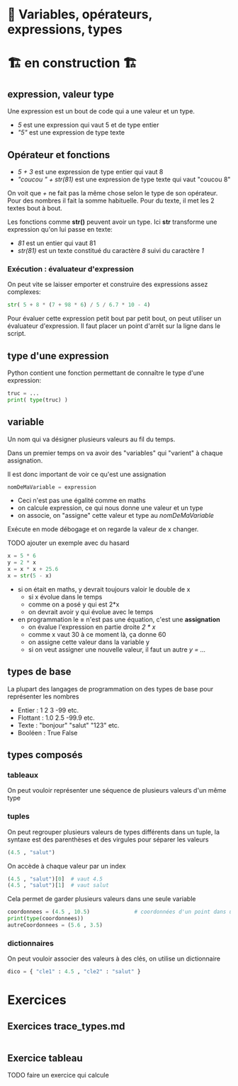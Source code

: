 # 🧮 Variables, opérateurs, expressions, types

# 🏗️ en construction 🏗

## expression, valeur type

Une expression est un bout de code qui a une valeur et un type.
- *5* est une expression qui vaut 5 et de type entier
- *"5"* est une expression de type texte

## Opérateur et fonctions

- *5 + 3* est une expression de type entier qui vaut 8
- *"coucou " + str(81)* est une expression de type texte qui vaut "coucou 8"

On voit que *+* ne fait pas la même chose selon le type de son opérateur. Pour des nombres
il fait la somme habituelle. Pour du texte, il met les 2 textes bout à bout.

Les fonctions comme **str()** peuvent avoir un type. Ici **str** transforme une
expression qu'on lui passe en texte:
- *81* est un entier qui vaut 81
- *str(81)* est un texte constitué du caractère *8* suivi du caractère *1*


### Exécution : évaluateur d'expression
On peut vite se laisser emporter et construire des expressions assez complexes:
```python
str( 5 + 8 * (7 + 98 * 6) / 5 / 6.7 * 10 - 4)
```

Pour évaluer cette expression petit bout par petit bout, on peut utiliser un évaluateur d'expression.
Il faut placer un point d'arrêt sur la ligne dans le script.

## type d'une expression

Python contient une fonction permettant de connaître le type d'une expression:

```python
truc = ...
print( type(truc) )
```


## variable

Un nom qui va désigner plusieurs valeurs au fil du temps.

Dans un premier temps on va avoir des "variables" qui "varient" à chaque assignation.

Il est donc important de voir ce qu'est une assignation

```python
nomDeMaVariable = expression
```
- Ceci n'est pas une égalité comme en maths
- on calcule expression, ce qui nous donne une valeur et un type
- on associe, on "assigne" cette valeur et type au *nomDeMaVariable*

Exécute en mode débogage et on regarde la valeur de x changer.

TODO ajouter un exemple avec du hasard

```python
x = 5 * 6
y = 2 * x
x = x * x + 25.6
x = str(5 - x)
```
- si on était en maths, y devrait toujours valoir le double de x
    - si x évolue dans le temps
    - comme on a posé y qui est 2*x
    - on devrait avoir y qui évolue avec le temps
- en programmation le **=** n'est pas une équation, c'est une **assignation**
    - on évalue l'expression en partie droite *2 * x*
    - comme x vaut 30 à ce moment là, ça donne 60
    - on assigne cette valeur dans la variable y
    - si on veut assigner une nouvelle valeur, il faut un autre *y = ...*

## types de base

La plupart des langages de programmation on des types de base pour représenter les nombres

- Entier : 1 2 3 -99 etc.
- Flottant : 1.0 2.5 -99.9 etc.
- Texte : "bonjour" "salut" "123" etc.
- Booléen : True False

## types composés


### tableaux

On peut vouloir représenter une séquence de plusieurs valeurs d'un même type


### tuples
On peut regrouper plusieurs valeurs de types différents dans un tuple, la syntaxe est des parenthèses et des virgules pour séparer les valeurs
```python
(4.5 , "salut")
```
On accède à chaque valeur par un index
```python
(4.5 , "salut")[0]  # vaut 4.5
(4.5 , "salut")[1]  # vaut salut
```

Cela permet de garder plusieurs valeurs dans une seule variable

```python
coordonnees = (4.5 , 10.5)              # coordonnées d'un point dans un plan cartésien par exemple
print(type(coordonnees))
autreCoordonnees = (5.6 , 3.5)
```

### dictionnaires

On peut vouloir associer des valeurs à des clés, on utilise un dictionnaire
```python
dico = { "cle1" : 4.5 , "cle2" : "salut" }
```

# Exercices

## Exercices trace_types.md


```python


```


## Exercice tableau
TODO faire un exercice qui calcule 
